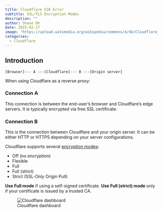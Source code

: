 ```yaml
---
title: Cloudflare 526 Error
subtitle: SSL/TLS Encryption Modes
description: ""
author: Shane Oh
date: 2025-02-17
image: "https://upload.wikimedia.org/wikipedia/commons/4/4b/Cloudflare_Logo.svg"
categories:
  - Cloudflare
---
```


## Introduction

```
[Browser]--- A ---[Cloudflare]--- B ---[Origin server]
```

When using Cloudflare as a reverse proxy:

### Connection A
This connection is between the end-user's browser and Cloudflare's edge servers.
It is typically encrypted via free SSL certificate.

### Connection B
This is the connection between Cloudflare and your origin server.
It can be either HTTP or HTTPS depending on your server configurations.

Cloudflare supports several [encryption modes](https://developers.cloudflare.com/ssl/origin-configuration/ssl-modes/#custom-ssltls):

- Off (no encryption)
- Flexible
- Full
- Full (strict)
- Strict (SSL-Only Origin Pull)


**Use Full mode** if using a self-signed certificate.
**Use Full (strict) mode** only if your certificate is
issued by a trusted CA.

![Cloudflare dashboard](Cloudflare526/images/cloudflare.png)
